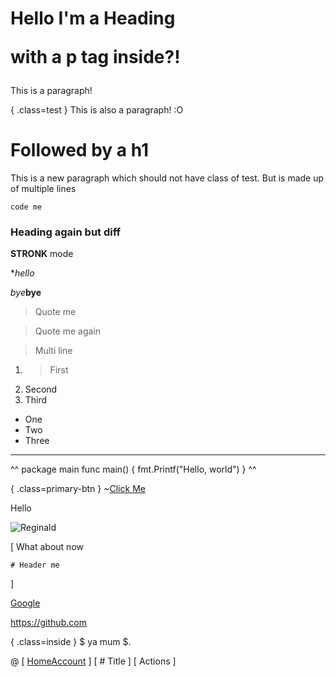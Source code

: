 # Hello I'm a Heading <p>with a p tag inside?!</p>
This is a paragraph!

{ .class=test }
This is also a paragraph! :O
# Followed by a h1

This is a new paragraph which should not have class of test.
But is made up of multiple lines

`code me`
### Heading again but diff

**STRONK** mode

**hello*

*bye***bye**

> Quote me

>Quote me again

> Multi line

1. > First
2. Second
6. Third

- One
- Two
- Three

---

^^
package main
func main() {
	fmt.Printf("Hello, world")
}
^^


{ .class=primary-btn }
~[Click Me](handleClick)

Hello

![Reginald](https://img.pokemondb.net/artwork/avif/regirock.avif)

[
	What about now

	# Header me
]

[Google](https://www.google.com)

<https://github.com>

{ .class=inside } $ ya mum $.

@
[ [Home](home)[Account](account) ]
[
	# Title
]
[
	Actions
]

